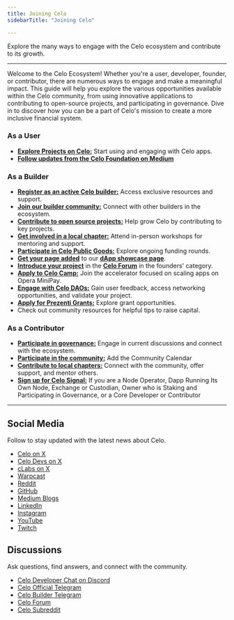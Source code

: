 ```yaml
---
title: Joining Celo
sidebarTitle: "Joining Celo"

---
```


Explore the many ways to engage with the Celo ecosystem and contribute to its growth.

---

Welcome to the Celo Ecosystem! Whether you're a user, developer, founder, or contributor, there are numerous ways to engage and make a meaningful impact. This guide will help you explore the various opportunities available within the Celo community, from using innovative applications to contributing to open-source projects, and participating in governance. Dive in to discover how you can be a part of Celo's mission to create a more inclusive financial system.

### As a User

- [**Explore Projects on Celo:**](/showcase) Start using and engaging with Celo apps.
- [**Follow updates from the Celo Foundation on Medium**](https://medium.com/@celoorg)

### As a Builder

- [**Register as an active Celo builder:**](https://docs.google.com/forms/d/e/1FAIpQLSemO5Kbf8fzq70AtiZEPRkk040MmpmmyhRqeurAwuVWUg63tQ/viewform) Access exclusive resources and support.
- [**Join our builder community:**](/contribute-to-celo/builders) Connect with other builders in the ecosystem.
- [**Contribute to open source projects:**](/contribute-to-celo/contributors/code-contributors) Help grow Celo by contributing to key projects.
- [**Get involved in a local chapter:**](/contribute-to-celo/daos) Attend in-person workshops for mentoring and support.
- [**Participate in Celo Public Goods:**](https://www.celopg.eco/) Explore ongoing funding rounds.
- [**Get your page added**](https://github.com/celo-org/docs/blob/main/src/data/users.tsx) to our [**dApp showcase page**](/showcase).
- [**Introduce your project**](https://forum.celo.org/) in the [**Celo Forum**](https://forum.celo.org/) in the founders' category.
- [**Apply to Celo Camp:**](https://www.celocamp.com/) Join the accelerator focused on scaling apps on Opera MiniPay.
- [**Engage with Celo DAOs:**](/contribute-to-celo/daos) Gain user feedback, access networking opportunities, and validate your project.
- [**Apply for Prezenti Grants:**](https://www.prezenti.xyz/) Explore grant opportunities.
- Check out community resources for helpful tips to raise capital.

### As a Contributor

- [**Participate in governance:**](/home/protocol/governance/overview) Engage in current discussions and connect with the ecosystem.
- [**Participate in the community:**](https://calendar.google.com/calendar/u/0/r?cid=c_asn0b4c1emdgsq3urlh2ei2dig@group.calendar.google.com) Add the Community Calendar
- [**Contribute to local chapters:**](/contribute-to-celo/daos) Connect with the community, offer support, and mentor others.
- [**Sign up for Celo Signal:**](https://share.hsforms.com/1Qrhush1vSA2WIamd_yL4ow53n4j) If you are a Node Operator, Dapp Running Its Own Node, Exchange or Custodian, Owner who is Staking and Participating in Governance, or a Core Developer or Contributor

---

## Social Media

Follow to stay updated with the latest news about Celo.

- [Celo on X](https://x.com/Celo)
- [Celo Devs on X](https://x.com/CeloDevs)
- [cLabs on X](https://x.com/cLabs)
- [Warpcast](https://warpcast.com/~/users/celo)
- [Reddit](https://www.reddit.com/r/celo/)
- [GitHub](https://github.com/celo-org/celo-monorepo)
- [Medium Blogs](https://medium.com/@celoorg)
- [LinkedIn](https://www.linkedin.com/company/celo-foundation)
- [Instagram](https://www.instagram.com/celoorg/)
- [YouTube](https://youtube.com/channel/UCCZgos_YAJSXm5QX5D5Wkcw)
- [Twitch](https://www.twitch.tv/celoorg)

## Discussions

Ask questions, find answers, and connect with the community.

- [Celo Developer Chat on Discord](https://chat.celo.org/)
- [Celo Official Telegram](https://t.me/celoplatform)
- [Celo Builder Telegram](https://t.me/buildwithcelo)
- [Celo Forum](https://forum.celo.org/)
- [Celo Subreddit](https://www.reddit.com/r/celo/)
